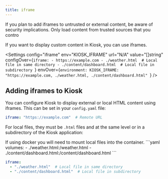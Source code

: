```yaml
---
title: iframe
---
```




<Aside type="danger">
    If you plan to add iframes to untrusted or external content, be aware of security implications. Only load content from trusted sources that you contro
</Aside>

If you want to display custom content in Kiosk, you can use iframes.

<Settings
    config="iframe"
    env="KIOSK_IFRAME"
    url="N/A"
    value="[]string"
    configOver={`iframe:
    - https://example.com
    - ./weather.html  # Local file in same directory
    - ./content/dashboard.html  # Local file in subdirectory
    `}
    envOver={`environment:
    KIOSK_IFRAME: "https://example.com, ./weather.html, ./content/dashboard.html"
    `}
/>


## Adding iframes to Kiosk

You can configure Kiosk to display external or local HTML content using iframes. This can be set in your `config.yaml` file:

```yaml
iframe: "https://example.com"  # Remote URL
```

For local files, they must be `.html` files and at the same level or in a subdirectory of the Kiosk application:

<Aside type="tip">
  If using docker you will need to mount local files into the container.
  ```yaml
  volumes:
    - ./weather.html:/weather.html
    - ./content/dashboard.html:/content/dashboard.html
  ```
</Aside>

```yaml
iframe:
  - "./weather.html"  # Local file in same directory
  - "./content/dashboard.html"  # Local file in subdirectory
```
